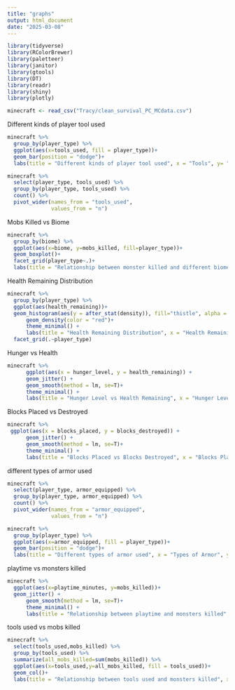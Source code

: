 ```yaml
---
title: "graphs"
output: html_document
date: "2025-03-08"
---
```

```r
library(tidyverse)
library(RColorBrewer)
library(paletteer)
library(janitor)
library(gtools)
library(DT)
library(readr)
library(shiny)
library(plotly)
```


```r
minecraft <- read_csv("Tracy/clean_survival_PC_MCdata.csv")
```
Different kinds of player tool used
```r
minecraft %>% 
  group_by(player_type) %>% 
  ggplot(aes(x=tools_used, fill = player_type))+
  geom_bar(position = "dodge")+
  labs(title = "Different kinds of player tool used", x = "Tools", y= "number of players")
```

```r
minecraft %>% 
  select(player_type, tools_used) %>% 
  group_by(player_type, tools_used) %>% 
  count() %>% 
  pivot_wider(names_from = "tools_used",
              values_from = "n")
```

Mobs Killed vs Biome
```r
minecraft %>% 
  group_by(biome) %>% 
  ggplot(aes(x=biome, y=mobs_killed, fill=player_type))+
  geom_boxplot()+
  facet_grid(player_type~.)+
  labs(title = "Relationship between monster killed and different biomes", x = "Biomes", y= "monsters killed")
```

Health Remaining Distribution
```r
minecraft %>% 
  group_by(player_type) %>% 
  ggplot(aes(health_remaining))+
  geom_histogram(aes(y = after_stat(density)), fill="thistle", alpha = 0.4, color = "grey", bins = 20)+
      geom_density(color = "red")+
      theme_minimal() +
      labs(title = "Health Remaining Distribution", x = "Health Remaining")+
  facet_grid(.~player_type)
```
Hunger vs Health
```r
minecraft %>% 
      ggplot(aes(x = hunger_level, y = health_remaining)) +
      geom_jitter() +
      geom_smooth(method = lm, se=T)+
      theme_minimal() +
      labs(title = "Hunger Level vs Health Remaining", x = "Hunger Level", y = "Health Remaining")
```

Blocks Placed vs Destroyed
```r
minecraft %>% 
 ggplot(aes(x = blocks_placed, y = blocks_destroyed)) +
      geom_jitter() +
      geom_smooth(method = lm, se=T)+
      theme_minimal() +
      labs(title = "Blocks Placed vs Blocks Destroyed", x = "Blocks Placed", y = "Blocks Destroyed")
```
different types of armor used
```r
minecraft %>% 
  select(player_type, armor_equipped) %>% 
  group_by(player_type, armor_equipped) %>% 
  count() %>% 
  pivot_wider(names_from = "armor_equipped",
              values_from = "n")
```

```r
minecraft %>% 
  group_by(player_type) %>% 
  ggplot(aes(x=armor_equipped, fill = player_type))+
  geom_bar(position = "dodge")+
  labs(title = "Different types of armor used", x = "Types of Armor", y = "number of people")
```

playtime vs monsters killed
```r
minecraft %>% 
  ggplot(aes(x=playtime_minutes, y=mobs_killed))+
  geom_jitter() +
      geom_smooth(method = lm, se=T)+
      theme_minimal() +
      labs(title = "Relationship between playtime and monsters killed", x = "playtime (min)", y = "monsters killed")
```

tools used vs mobs killed
```r
minecraft %>% 
  select(tools_used,mobs_killed) %>%
  group_by(tools_used) %>% 
  summarize(all_mobs_killed=sum(mobs_killed)) %>% 
  ggplot(aes(x=tools_used,y=all_mobs_killed, fill = tools_used))+
  geom_col()+
  labs(title = "Relationship between tools used and monsters killed", x = "tools", y = "monsters killed")
```

